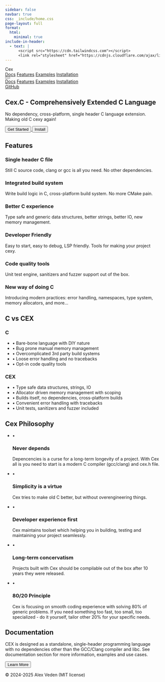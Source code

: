 ```yaml
---
sidebar: false
navbar: true
css: _include/home.css
page-layout: full
format:
  html:
    minimal: true
include-in-header:
  - text: |
      <script src="https://cdn.tailwindcss.com"></script> 
      <link rel="stylesheet" href="https://cdnjs.cloudflare.com/ajax/libs/font-awesome/6.4.0/css/all.min.css">
---
```


```{=html}
<div class="bg-gray-900 text-gray-100">

<!-- Navigation Bar -->
    <nav class="sticky top-0 z-50 bg-gray-800 shadow-lg">
        <div class="container mx-auto px-6 py-3">
            <div class="flex items-center justify-between">
                <div class="text-xl font-semibold text-white">C<span class="text-blue-400">ex</span></div>

                <!-- Desktop Navigation (hidden on mobile) -->
                <div class="hidden md:flex items-center space-x-8">
                    <a href="/getting_started.html" class="text-gray-300 hover:text-white transition">Docs</a>
                    <a href="/features.html" class="text-gray-300 hover:text-white transition">Features</a>
                    <a href="/examples.html" class="text-gray-300 hover:text-white transition">Examples</a>
                    <a href="/install.html" class="text-gray-300 hover:text-white transition">Installation</a>
                    <a href="https://github.com/alexveden/cex" class="text-gray-300 hover:text-white transition">
                        <i class="fab fa-github text-xl"></i>
                    </a>
                </div>
                
                <!-- Mobile Menu Button -->
                <div class="md:hidden">
                    <button id="mobile-menu-button" class="text-gray-300 focus:outline-none">
                        <i class="fas fa-bars text-xl"></i>
                    </button>
                </div>
            </div>
            
            <!-- Mobile Dropdown Menu (hidden by default) -->
            <div id="mobile-menu" class="hidden md:hidden mt-4 pb-4">
                <div class="flex flex-col space-y-3">
                    <a href="/getting_started.html" class="text-gray-300 hover:text-white transition px-3 py-2 rounded-md">Docs</a>
                    <a href="/features.html" class="text-gray-300 hover:text-white transition px-3 py-2 rounded-md">Features</a>
                    <a href="/examples.html" class="text-gray-300 hover:text-white transition px-3 py-2 rounded-md">Examples</a>
                    <a href="/install.html" class="text-gray-300 hover:text-white transition px-3 py-2 rounded-md">Installation</a>
                    <a href="https://github.com/alexveden/cex" class="text-gray-300 hover:text-white transition px-3 py-2 rounded-md">
                        <div class="flex items-center">
                            <i class="fab fa-github mr-2"></i>
                            <span>GitHub</span>
                        </div>
                    </a>
                </div>
            </div>
        </div>
    </nav>

    <!-- Hero Section -->
    <section class="py-20 bg-gradient-to-b from-gray-800 to-gray-900">
        <div class="container mx-auto px-6 text-left">
            <h1 class="text-2xl md:text-3xl font-bold mb-6">C<span class="text-blue-400">ex</span>.C - Comprehensively <span class="text-blue-400">Ex</span>tended C Language</h1>
            <p class="text-1xl md:text-1xl text-gray-400 mb-6 text-center">No dependency, cross-platform, single header C language extension. Making old C c<span class="text-blue-400">ex</span>y again!</h2>
            <div class="flex justify-end space-x-4">
                <a href="/getting_started.html">
                    <button class="bg-blue-600 hover:bg-blue-700 text-white px-6 py-2 rounded-lg font-semibold text-sm transition duration-300">
                        Get Started
                    </button>
                </a>
                <a href="/install.html">
                    <button class="bg-gray-700 hover:bg-gray-600 text-white px-6 py-2 rounded-lg font-semibold text-sm transition duration-300">
                        Install
                    </button>
                </a>
            </div>
        </div>
    </section>

    <!-- Features Section -->
    <section id="features" class="py-20 bg-gray-900">
        <div class="container mx-auto px-6">
            <h2 class="text-3xl md:text-4xl font-bold text-center mb-16">Features</h2>
            <div class="grid grid-cols-1 md:grid-cols-2 lg:grid-cols-3 gap-8">
                <!-- Feature Card 1 -->
                <div class="bg-gray-800 p-6 rounded-lg shadow-lg hover:shadow-xl transition">
                    <div class="text-blue-500 mb-4">
                        <i class="fa-solid fa-c text-3xl"></i>   
                    </div>
                    <h3 class="text-xl font-semibold mb-3">Single header C file</h3>
                    <p class="text-gray-400">Still C source code, clang or gcc is all you need. No other dependencies.</p>
                </div>
                
                <!-- Feature Card 2 -->
                <div class="bg-gray-800 p-6 rounded-lg shadow-lg hover:shadow-xl transition">
                    <div class="text-green-500 mb-4">
                        <i class="fa-solid fa-trowel-bricks text-3xl"></i>
                    </div>
                    <h3 class="text-xl font-semibold mb-3">Integrated build system</h3>
                    <p class="text-gray-400">Write build logic in C, cross-platform build system. No more CMake pain.</p>
                </div>
                
                <!-- Feature Card 3 -->
                <div class="bg-gray-800 p-6 rounded-lg shadow-lg hover:shadow-xl transition">
                    <div class="text-purple-500 mb-4">
                        <i class="fas fa-cogs text-3xl"></i>
                    </div>
                    <h3 class="text-xl font-semibold mb-3">Better C experience</h3>
                    <p class="text-gray-400">Type safe and generic data structures, better strings, better IO, new memory management.</p>
                </div>
                
                <!-- Feature Card 4 -->
                <div class="bg-gray-800 p-6 rounded-lg shadow-lg hover:shadow-xl transition">
                    <div class="text-yellow-500 mb-4">
                        <i class="fas fa-code text-3xl"></i>
                    </div>
                    <h3 class="text-xl font-semibold mb-3">Developer Friendly</h3>
                    <p class="text-gray-400">Easy to start, easy to debug, LSP friendly. Tools for making your project cexy.</p>
                </div>
                
                <!-- Feature Card 5 -->
                <div class="bg-gray-800 p-6 rounded-lg shadow-lg hover:shadow-xl transition">
                    <div class="text-red-500 mb-4">
                        <i class="fa-solid fa-ranking-star text-3xl"></i>
                    </div>
                    <h3 class="text-xl font-semibold mb-3">Code quality tools</h3>
                    <p class="text-gray-400">Unit test engine, sanitizers and fuzzer support out of the box.</p>
                </div>
                
                <!-- Feature Card 6 -->
                <div class="bg-gray-800 p-6 rounded-lg shadow-lg hover:shadow-xl transition">
                    <div class="text-pink-500 mb-4">
                        <i class="fa-solid fa-code-branch text-3xl"></i>
                    </div>
                    <h3 class="text-xl font-semibold mb-3">New way of doing C</h3>
                    <p class="text-gray-400">Introducing modern practices: error handling, namespaces, type system, memory allocators, and more...</p>
                </div>
            </div>
        </div>
    </section>

<!-- C vs CEX Section -->
<section id="examples" class="py-20 bg-gray-800">
    <div class="container mx-auto px-6">
        <h2 class="text-3xl md:text-4xl font-bold text-center mb-16">C vs CEX</h2>
        
        <div class="grid grid-cols-1 md:grid-cols-2 gap-8 max-w-4xl mx-auto">
            <!-- C Column -->
            <div class="bg-gray-700 p-6 rounded-lg">
                <h3 class="text-2xl font-semibold mb-4 text-blue-400">C</h3>
                <ul class="space-y-3 text-gray-300">
                    <li class="flex items-start">
                        <span class="text-blue-400 mr-2">•</span>
                        <span>Bare-bone language with DIY nature</span>
                    </li>
                    <li class="flex items-start">
                        <span class="text-blue-400 mr-2">•</span>
                        <span>Bug prone manual memory management</span>
                    </li>
                    <li class="flex items-start">
                        <span class="text-blue-400 mr-2">•</span>
                        <span>Overcomplicated 3rd party build systems</span>
                    </li>
                    <li class="flex items-start">
                        <span class="text-blue-400 mr-2">•</span>
                        <span>Loose error handling and no tracebacks</span>
                    </li>
                    <li class="flex items-start">
                        <span class="text-blue-400 mr-2">•</span>
                        <span>Opt-in code quality tools</span>
                    </li>
                </ul>
            </div>
            
            <!-- CEX Column -->
            <div class="bg-gray-700 p-6 rounded-lg">
                <h3 class="text-2xl font-semibold mb-4 text-green-400">CEX</h3>
                <ul class="space-y-3 text-gray-300">
                    <li class="flex items-start">
                        <span class="text-green-400 mr-2">•</span>
                        <span>Type safe data structures, strings, IO</span>
                    </li>
                    <li class="flex items-start">
                        <span class="text-green-400 mr-2">•</span>
                        <span>Allocator driven memory management with scoping</span>
                    </li>
                    <li class="flex items-start">
                        <span class="text-green-400 mr-2">•</span>
                        <span>Builds itself, no dependencies, cross-platform builds</span>
                    </li>
                    <li class="flex items-start">
                        <span class="text-green-400 mr-2">•</span>
                        <span>Convenient error handling with tracebacks</span>
                    </li>
                    <li class="flex items-start">
                        <span class="text-green-400 mr-2">•</span>
                        <span>Unit tests, sanitizers and fuzzer included</span>
                    </li>
                </ul>
            </div>
        </div>
    </div>
</section>

<!-- Philosophy Section -->
<section id="philosophy" class="py-20 bg-gray-900">
    <div class="container mx-auto px-6">
        <h2 class="text-3xl md:text-4xl font-bold text-center mb-16">C<span class="text-blue-400">ex</span> Philosophy</h2>
        
        <div class="max-w-3xl mx-auto">
            <ul class="space-y-6 text-gray-300">
                <li class="flex items-start">
                    <span class="text-blue-400 mr-3 text-xl">•</span>
                    <div>
                        <h3 class="text-xl font-semibold text-white mb-1">Never depends</h3>
                        <p class="text-gray-400">Depencencies is a curse for a long-term longevity of a project. With Cex all is you need to start is a modern C compiler (gcc/clang) and cex.h file.</p>
                    </div>
                </li>
                
                <li class="flex items-start">
                    <span class="text-blue-400 mr-3 text-xl">•</span>
                    <div>
                        <h3 class="text-xl font-semibold text-white mb-1">Simplicity is a virtue</h3>
                        <p class="text-gray-400">Cex tries to make old C better, but without overengineering things. </p>
                    </div>
                </li>
                
                <li class="flex items-start">
                    <span class="text-blue-400 mr-3 text-xl">•</span>
                    <div>
                        <h3 class="text-xl font-semibold text-white mb-1">Developer experience first</h3>
                        <p class="text-gray-400">Cex maintains toolset which helping you in building, testing and maintaining your project seamlessly.</p>
                    </div>
                </li>
                
                <li class="flex items-start">
                    <span class="text-blue-400 mr-3 text-xl">•</span>
                    <div>
                        <h3 class="text-xl font-semibold text-white mb-1">Long-term concervatism</h3>
                        <p class="text-gray-400">Projects built with Cex should be compilable out of the box after 10 years they were released.</p>
                    </div>
                </li>
                
                <li class="flex items-start">
                    <span class="text-blue-400 mr-3 text-xl">•</span>
                    <div>
                        <h3 class="text-xl font-semibold text-white mb-1">80/20 Principle</h3>
                        <p class="text-gray-400">Cex is focusing on smooth coding experience with solving 80% of generic problems. If you need something too fast, too small, too specialized - do it yourself, tailor other 20% for your specific needs.</p>
                    </div>
                </li>
            </ul>
        </div>
    </div>
</section>

    <!-- Documentation Section -->
    <section id="documentation" class="py-20 bg-gray-800">
        <div class="container mx-auto px-6">
            <h2 class="text-3xl md:text-4xl font-bold text-center mb-16">Documentation</h2>
            <p class="text-center text-gray-400 max-w-2xl mx-auto">
CEX is designed as a standalone, single-header programming language with no dependencies other than the GCC/Clang compiler and libc. See documentation section for more information, examples and use cases.
            </p>
            <div class="flex justify-center space-x-4 py-4">
                <a href="/getting_started.html">
                    <button class="bg-blue-600 hover:bg-blue-700 text-white px-6 py-2 rounded-lg font-semibold text-sm transition duration-300">
                        Learn More
                    </button>
                <a>
            </div>
        </div>
    </section>

</div>

<!-- Footer -->
    <footer class="bg-gray-900 py-12">
        <div class="container mx-auto px-6">
            <div class="border-t border-gray-800 mt-12 pt-8 flex flex-col md:flex-row justify-between items-center">
                <p class="text-gray-500 text-sm mb-4 md:mb-0">© 2024-2025 Alex Veden (MIT license)</p>
                <div class="flex space-x-6">
                    <a href="https://github.com/alexveden/cex" class="text-gray-500 hover:text-white transition">
                        <i class="fab fa-github"></i>
                    </a>
                </div>
            </div>
        </div>
    </footer>
```


```{=html}
<script>
        // Mobile menu toggle functionality
        const mobileMenuButton = document.getElementById('mobile-menu-button');
        const mobileMenu = document.getElementById('mobile-menu');
        
        mobileMenuButton.addEventListener('click', () => {
            mobileMenu.classList.toggle('hidden');
            
            // Change icon based on menu state
            const icon = mobileMenuButton.querySelector('i');
            if (mobileMenu.classList.contains('hidden')) {
                icon.classList.remove('fa-times');
                icon.classList.add('fa-bars');
            } else {
                icon.classList.remove('fa-bars');
                icon.classList.add('fa-times');
            }
        });
        
        // Close menu when clicking on a link (optional)
        const mobileLinks = mobileMenu.querySelectorAll('a');
        mobileLinks.forEach(link => {
            link.addEventListener('click', () => {
                mobileMenu.classList.add('hidden');
                mobileMenuButton.querySelector('i').classList.remove('fa-times');
                mobileMenuButton.querySelector('i').classList.add('fa-bars');
            });
        });
    </script>
```
